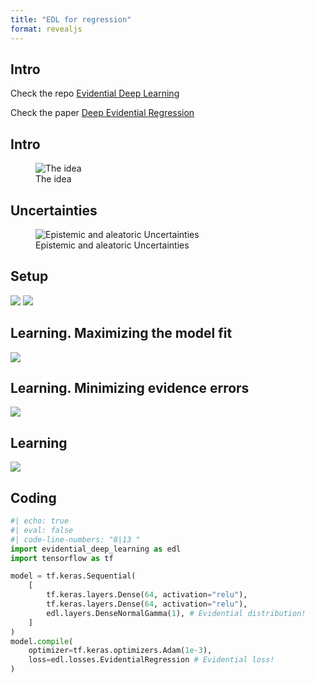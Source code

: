 ```yaml
---
title: "EDL for regression"
format: revealjs
---
```


## Intro

Check the repo [Evidential Deep Learning](https://github.com/aamini/evidential-deep-learning)

Check the paper [Deep Evidential Regression](https://proceedings.neurips.cc/paper/2020/file/aab085461de182608ee9f607f3f7d18f-Paper.pdf)

## Intro

![The idea](figures/edl_intro.png)

## Uncertainties

![Epistemic and aleatoric Uncertainties](figures/edl_uncertainties_mu_sigma.png)

## Setup

![](figures/edl_setup01.png)
![](figures/edl_setup02.png)

## Learning. Maximizing the model fit

![](figures/edl_learning01.png)

## Learning. Minimizing evidence errors

![](figures/edl_learning02.png)

## Learning

![](figures/edl_learning03.png)

## Coding

```python
#| echo: true
#| eval: false
#| code-line-numbers: "8|13 "
import evidential_deep_learning as edl
import tensorflow as tf

model = tf.keras.Sequential(
    [
        tf.keras.layers.Dense(64, activation="relu"),
        tf.keras.layers.Dense(64, activation="relu"),
        edl.layers.DenseNormalGamma(1), # Evidential distribution!
    ]
)
model.compile(
    optimizer=tf.keras.optimizers.Adam(1e-3), 
    loss=edl.losses.EvidentialRegression # Evidential loss!
)
```

